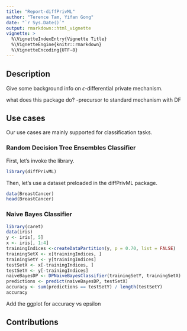 ```yaml
---
title: "Report-diffPrivML"
author: "Terence Tam, Yifan Gong"
date: "`r Sys.Date()`"
output: rmarkdown::html_vignette
vignette: >
  %\VignetteIndexEntry{Vignette Title}
  %\VignetteEngine{knitr::rmarkdown}
  %\VignetteEncoding{UTF-8}
---
```


## Description

Give some background info on $\epsilon$-differential private mechanism. 

what does this package do? 
-precursor to standard mechanism with DF

## Use cases

Our use cases are mainly supported for classification tasks.

### Random Decision Tree Ensembles Classifier

First, let's invoke the library.

```r
library(diffPrivML)
```

Then, let's use a dataset preloaded in the diffPrivML package.
```r
data(BreastCancer)
head(BreastCancer)
```

### Naive Bayes Classifier

```r
library(caret)
data(iris)
y <- iris[, 5]
x <- iris[, 1:4]
trainingIndices <-createDataPartition(y, p = 0.70, list = FALSE)
trainingSetX <- x[trainingIndices, ]
trainingSetY <- y[trainingIndices]
testSetX <- x[-trainingIndices, ]
testSetY <- y[-trainingIndices]
naiveBayesDP <- DPNaiveBayesClassifier(trainingSetY, trainingSetX)
predictions <- predict(naiveBayesDP, testSetX)
accuracy <- sum(predictions == testSetY) / length(testSetY)
accuracy
```

Add the ggplot for accuracy vs epsilon

## Contributions


